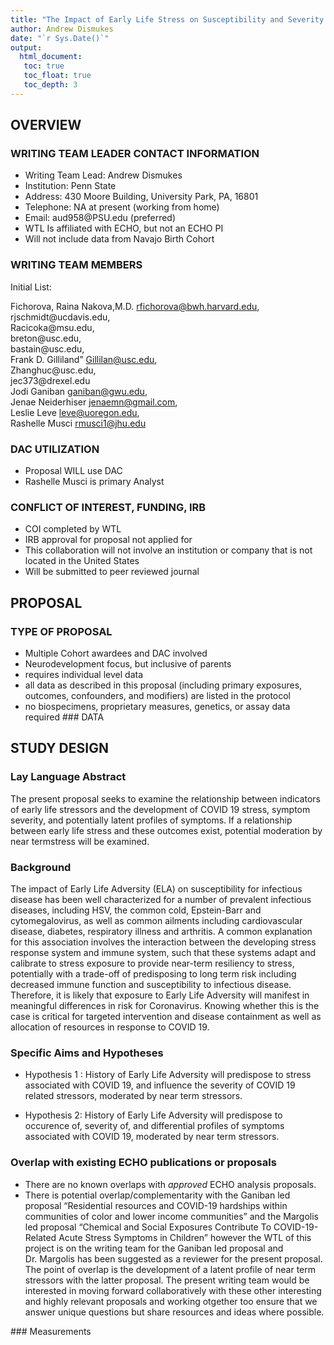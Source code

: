 ```yaml
---
title: "The Impact of Early Life Stress on Susceptibility and Severity of Symptoms of Coronavirus"
author: Andrew Dismukes
date: "`r Sys.Date()`"
output: 
  html_document:
   toc: true
   toc_float: true
   toc_depth: 3
---
```

## OVERVIEW {.tabset}
### WRITING TEAM LEADER CONTACT INFORMATION 
   - Writing Team Lead: Andrew Dismukes
   - Institution: Penn State
   - Address: 430 Moore Building, University Park, PA, 16801
   - Telephone: NA at present (working from home)
   - Email: aud958@PSU.edu (preferred)
  - WTL Is affiliated with ECHO, but not an ECHO PI
  - Will not include data from Navajo Birth Cohort
  
 <!---Link: https://andrewdismukes.github.io/Papers_ECHO_2020_COVID/Proposal_Overview.html)-->
  
### WRITING TEAM MEMBERS 

Initial List:

Fichorova, Raina Nakova,M.D. <rfichorova@bwh.harvard.edu>,   
rjschmidt@ucdavis.edu,   
Racicoka@msu.edu,   
breton@usc.edu,   
bastain@usc.edu,   
Frank D. Gilliland" <Gillilan@usc.edu>,   
Zhanghuc@usc.edu,   
jec373@drexel.edu   
Jodi Ganiban <ganiban@gwu.edu>,   
Jenae Neiderhiser <jenaemn@gmail.com>,   
Leslie Leve <leve@uoregon.edu>,   
Rashelle Musci <rmusci1@jhu.edu>  

### DAC UTILIZATION 

- Proposal WILL use DAC
- Rashelle Musci is primary Analyst

### CONFLICT OF INTEREST, FUNDING, IRB 

- COI completed by WTL
- IRB approval for proposal not applied for
- This collaboration will not involve an institution or company that is not located in the United States
- Will be submitted to peer reviewed journal


## PROPOSAL {.tabset}
### TYPE OF PROPOSAL
 - Multiple Cohort awardees and DAC involved
 - Neurodevelopment focus, but inclusive of parents 
 - requires individual level data
 - all data as described in this proposal (including primary exposures, outcomes, confounders, and modifiers) are listed in the protocol
 - no biospecimens, proprietary measures, genetics, or assay data required
### DATA


## STUDY DESIGN {.tabset}

### Lay Language Abstract 

The present proposal seeks to examine the relationship between indicators of early life stressors and the development of COVID 19 stress, symptom severity, and potentially latent profiles of symptoms. If a relationship between early life stress and these outcomes exist, potential moderation by near termstress will be examined. 

### Background

The impact of Early Life Adversity (ELA) on susceptibility for infectious disease has been well characterized for a number of prevalent infectious diseases, including HSV, the common cold, Epstein-Barr and cytomegalovirus, as well as common ailments including cardiovascular disease, diabetes, respiratory illness and arthritis. A common explanation for this association involves the interaction between the developing stress response system and immune system, such that these systems adapt and calibrate to stress exposure to provide near-term resiliency to stress, potentially with a trade-off of  predisposing to long term risk including decreased immune function and susceptibility to infectious disease. Therefore, it is likely that exposure to Early Life Adversity will manifest in meaningful differences in risk for Coronavirus. Knowing whether this is the case is critical for targeted intervention and disease containment as well as allocation of resources in response to COVID 19. 

### Specific Aims and Hypotheses 

- Hypothesis 1 : History of Early Life Adversity will predispose to stress associated with COVID 19, and influence the severity of COVID 19 related stressors, moderated by near term stressors. 

- Hypothesis 2: History of Early Life Adversity will predispose to occurence of, severity of, and differential profiles of symptoms associated with COVID 19, moderated by near term stressors.


### Overlap with existing ECHO publications or proposals 
 - There are no known overlaps with *approved* ECHO analysis proposals. 
 - There is potential overlap/complementarity with the Ganiban led proposal "Residential resources and COVID-19 hardships within communities of color and lower income communities" and the Margolis led proposal "Chemical and Social Exposures Contribute To COVID-19-Related Acute Stress Symptoms in Children" however the WTL of this project is on the writing team for the Ganiban led proposal and Dr. Margolis has been suggested as a reviewer for the present proposal. The point of overlap is the development of a latent profile of near term stressors with the latter proposal. The present writing team would be interested in moving forward collaboratively with these other interesting and highly relevant proposals and working otgether too ensure that we answer unique questions but share resources and ideas where possible. 
 
 ### Measurements